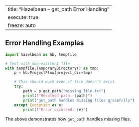 
---
title: "Hazelbean – get_path Error Handling"
execute: true
freeze: auto
---

## Error Handling Examples

```python
import hazelbean as hb, tempfile

# Test with non-existent file
with tempfile.TemporaryDirectory() as tmp:
    p = hb.ProjectFlow(project_dir=tmp)

    # This should work even if file doesn't exist
    try:
        path = p.get_path("missing_file.txt")
        print(f"Resolved path: {path}")
        print("get_path handles missing files gracefully")
    except Exception as e:
        print(f"Error occurred: {e}")
```

The above demonstrates how `get_path` handles missing files.
